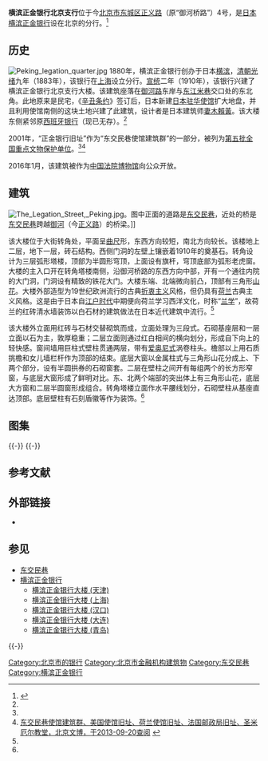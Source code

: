{{文物保护单位
| 级别 = 全国
| 名称 = 东交民巷使馆建筑群<br /><span style="font-size:smaller;">正金银行旧址</span>
| 图片 = [[File:Former_Yokohama_Specie_Bank_in_Peking.jpg|260px]]
| 编号 = 5-474
| 分类 = 近现代重要史迹及代表性建筑
| 时代 = 近代
| 所在 = [[北京市|北京市]][[东城区_(北京市)|东城区]]
| 登录 = 2001年6月
| Cat = 北京全国重点文物保护单位
}}
'''横滨正金银行北京支行'''位于今[[北京市|北京市]][[东城区_(北京市)|东城区]][[正义路|正义路]]（原“御河桥路”）4号，是[[日本|日本]][[横滨正金银行|横滨正金银行]]设在北京的分行。<ref name=dhly>{{Cite web |url=http://www.bjdclib.com/subdb/laneculture/historybuilding/200906/t20090610_1852.html |title=正金银行旧址，东华流韵，于2013-09-26查阅 |access-date=2013-09-26 |archive-date=2016-03-05 |archive-url=https://web.archive.org/web/20160305013055/http://www.bjdclib.com/subdb/laneculture/historybuilding/200906/t20090610_1852.html |dead-url=no }}</ref>

==历史==
[[File:Peking_legation_quarter.jpg|thumb]]
1880年，横滨正金银行创办于日本[[横滨|横滨]]，[[清朝|清朝]][[光绪|光绪]]九年（1883年），该银行在[[上海|上海]]设立分行。[[宣统|宣统]]二年（1910年），该银行兴建了横滨正金银行北京支行大楼。该建筑座落在[[正义路|御河路]]东岸与[[东交民巷|东江米巷]]交口处的东北角。此地原来是民宅，《[[辛丑条约|辛丑条约]]》签订后，日本新建[[日本使馆旧址|日本驻华使馆]]扩大地盘，并且利用使馆南侧的这块土地兴建了此建筑，设计者是日本建筑师[[妻木賴黃|妻木賴黃]]。该大楼东侧紧邻原[[西班牙银行旧址|西班牙银行]]（现已无存）。<ref name=dhly/>

2001年，“正金银行旧址”作为“东交民巷使馆建筑群”的一部分，被列为[[北京全国重点文物保护单位列表|第五批全国重点文物保护单位]]。<ref name=dhly/><ref name=bjwb>[http://english.bjww.gov.cn/wbdw/view_jk_Info.asp?id=327 东交民巷使馆建筑群、美国使馆旧址、荷兰使馆旧址、法国邮政局旧址、圣米厄尔教堂，北京文博，于2013-09-20查阅] {{webarchive|url=https://web.archive.org/web/20130921060151/http://english.bjww.gov.cn/wbdw/view_jk_Info.asp?id=327 |date=2013-09-21 }}</ref>

2016年1月，该建筑被作为[[中国法院博物馆|中国法院博物馆]]向公众开放。

==建筑==
[[File:The_Legation_Street,_Peking.jpg|thumb]]。图中正面的道路是[[东交民巷|东交民巷]]，近处的桥是[[东交民巷|东交民巷]]跨越[[玉河|御河]]（今[[正义路|正义路]]）的桥梁。]]

该大楼位于大街转角处，平面呈[[曲尺|曲尺]]形，东西方向较短，南北方向较长。该楼地上二层，地下一层，砖石结构。西侧门洞的左壁上镶嵌着1910年的奠基石。转角设计为三层弧形塔楼，顶部为半圆形穹顶，上面设有旗杆，穹顶底部为弧形老虎窗。大楼的主入口开在转角塔楼南侧，沿御河桥路的东西方向中部，开有一个通往内院的大门洞，门洞设有精致的铁花大门。大楼东端、北端微向前凸，顶部有三角形[[山花|山花]]。大楼外部造型为19世纪欧洲流行的古典[[折衷主义|折衷主义]]风格，但仍具有[[荷兰|荷兰]]古典主义风格。这是由于日本自[[江户时代|江户时代]]中期便向荷兰学习西洋文化，时称“[[兰学|兰学]]”，故荷兰的红砖清水墙装饰以白石材的建筑做法在日本近代建筑中流行。<ref name=dhly/>

该大楼外立面用红砖与石材交替砌筑而成，立面处理为三段式。石砌基座层和一层立面以石为主，敦厚稳重；二层立面则通过红白相间的横向划分，形成自下向上的轻快感。窗间墙用巨柱式壁柱贯通两层，带有[[爱奥尼柱式|爱奥尼式]]涡卷柱头。檐部以上用石质挑檐和女儿墙栏杆作为顶部的结束。底层大窗以金属柱式与三角形山花分成上、下两个部分，设有半圆拱券的石砌窗套。二层在壁柱之间开有每组两个的长方形窄窗，与底层大窗形成了鲜明对比。东、北两个端部的突出体上有三角形山花，底层大方窗和二层半圆窗形成组合。转角塔楼立面作水平腰线划分，石砌壁柱从基座直达顶部。底层壁柱有石刻盾徽等作为装饰。<ref name=dhly/>

==图集==
{{multiple image
| align  = left
| image1 = Former Yokohama Specie Bank in Beijing 01 2011-04.JPG
| width1 = 180
| caption1 = 东南侧端部开间，顶部有三角形山花
| image2 = Former Yokohama Specie Bank in Beijing 03 2011-04.JPG
| width2 = 180
| caption2 = 东南侧与左图相邻的开间
| image3 = Former Yokohama Specie Bank in Beijing 04 2011-04.JPG
| width3 = 180
| caption3 = 底层的壁柱和窗组合
| image4 = Former Yokohama Specie Bank in Beijing 06 2011-04.JPG
| width4 = 180
| caption4 = 底层窗细节
| image5 = Former Yokohama Specie Bank in Beijing 07 2011-04.JPG
| width5 = 180
| caption5 = 底层壁龛细节
}}
{{-}} 
{{multiple image
| align  = left
| image1 = Former Yokohama Specie Bank in Beijing 09 2011-04.JPG
| width1 = 180
| caption1 = 西南侧转角塔楼
| image2 = Former Yokohama Specie Bank in Beijing 11 2011-04.JPG
| width2 = 180
| caption2 = 塔楼顶层细节
| image3 = Former Yokohama Specie Bank in Beijing 12 2011-04.JPG
| width3 = 180
| caption3 = 塔楼底层窗细节
| image4 = Former Yokohama Specie Bank in Beijing 13 2011-04.JPG
| width4 = 180
| caption4 = 西侧中部通往内院的大门
| image5 = Former Yokohama Specie Bank in Beijing 15 2011-04.JPG
| width5 = 180
| caption5 = 二层檐部爱奥尼柱头及线脚细节
}}
{{-}}
== 参考文献 ==
{{Reflist}}

== 外部链接 ==
* {{Commons category-inline|Former Yokohama Specie Bank in Beijing}}

== 参见 ==
{{Portal box|天津|日本|中国建筑|中国文化遗产}}
* [[东交民巷|东交民巷]]
* [[横滨正金银行|横滨正金银行]]
** [[横滨正金银行大楼_(天津)|横滨正金银行大楼 (天津)]]
** [[横滨正金银行大楼_(上海)|横滨正金银行大楼 (上海)]]
** [[横滨正金银行大楼_(汉口)|横滨正金银行大楼 (汉口)]]
** [[横滨正金银行大楼_(大连)|横滨正金银行大楼 (大连)]]
** [[横滨正金银行大楼_(青岛)|横滨正金银行大楼 (青岛)]]

{{-}}
{{北京全国重点文物保护单位}}

[[Category:北京市的银行|Category:北京市的银行]]
[[Category:北京市金融机构建筑物|Category:北京市金融机构建筑物]]
[[Category:东交民巷|Category:东交民巷]]
[[Category:横滨正金银行|Category:横滨正金银行]]